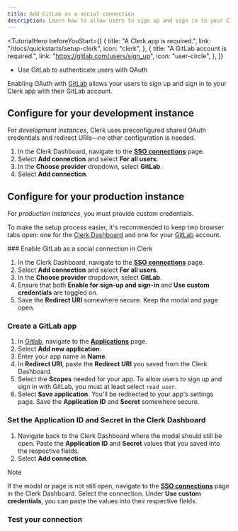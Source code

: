 ```yaml
---
title: Add GitLab as a social connection
description: Learn how to allow users to sign up and sign in to your Clerk app with their GitLab account using OAuth.
---
```


<TutorialHero
  beforeYouStart={[
    {
      title: "A Clerk app is required.",
      link: "/docs/quickstarts/setup-clerk",
      icon: "clerk",
    },
    {
      title: "A GitLab account is required.",
      link: "https://gitlab.com/users/sign_up",
      icon: "user-circle",
    },
  ]}
>
  - Use GitLab to authenticate users with OAuth
</TutorialHero>

Enabling OAuth with [GitLab](https://docs.gitlab.com/ee/integration/oauth_provider.html) allows your users to sign up and sign in to your Clerk app with their GitLab account.

## Configure for your development instance

For _development instances_, Clerk uses preconfigured shared OAuth credentials and redirect URIs—no other configuration is needed.

1. In the Clerk Dashboard, navigate to the [**SSO connections**](https://dashboard.clerk.com/last-active?path=user-authentication/sso-connections) page.
1. Select **Add connection** and select **For all users**.
1. In the **Choose provider** dropdown, select **GitLab**.
1. Select **Add connection**.

## Configure for your production instance

For _production instances_, you must provide custom credentials.

To make the setup process easier, it's recommended to keep two browser tabs open: one for the [Clerk Dashboard](https://dashboard.clerk.com/last-active?path=user-authentication/sso-connections) and one for your [GitLab](https://gitlab.com) account.

<Steps>
  ### Enable GitLab as a social connection in Clerk

  1. In the Clerk Dashboard, navigate to the [**SSO connections**](https://dashboard.clerk.com/last-active?path=user-authentication/sso-connections) page.
  1. Select **Add connection** and select **For all users**.
  1. In the **Choose provider** dropdown, select **GitLab**.
  1. Ensure that both **Enable for sign-up and sign-in** and **Use custom credentials** are toggled on.
  1. Save the **Redirect URI** somewhere secure. Keep the modal and page open.

  ### Create a GitLab app

  1. In [Gitlab](https://gitlab.com), navigate to the [**Applications**](https://gitlab.com/-/user_settings/applications) page.
  1. Select **Add new application**.
  1. Enter your app name in **Name**.
  1. In **Redirect URI**, paste the **Redirect URI** you saved from the Clerk Dashboard.
  1. Select the **Scopes** needed for your app. To allow users to sign up and sign in with GitLab, you must at least select `read_user`.
  1. Select **Save application**. You'll be redirected to your app's settings page. Save the **Application ID** and **Secret** somewhere secure.

  ### Set the Application ID and Secret in the Clerk Dashboard

  1. Navigate back to the Clerk Dashboard where the modal should still be open. Paste the **Application ID** and **Secret** values that you saved into the respective fields.
  1. Select **Add connection**.

  > [!NOTE]
  > If the modal or page is not still open, navigate to the [**SSO connections**](https://dashboard.clerk.com/last-active?path=user-authentication/sso-connections) page in the Clerk Dashboard. Select the connection. Under **Use custom credentials**, you can paste the values into their respective fields.

  ### Test your connection

  <Include src="_partials/authentication/test-your-connection" />
</Steps>
